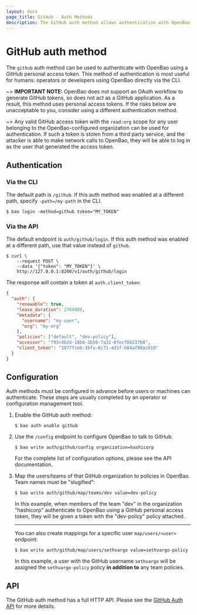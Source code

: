 ```yaml
---
layout: docs
page_title: GitHub - Auth Methods
description: The GitHub auth method allows authentication with OpenBao using GitHub.
---
```


# GitHub auth method

The `github` auth method can be used to authenticate with OpenBao using a GitHub
personal access token. This method of authentication is most useful for humans:
operators or developers using OpenBao directly via the CLI.

~> **IMPORTANT NOTE:** OpenBao does not support an OAuth workflow to generate
GitHub tokens, so does not act as a GitHub application. As a result, this method
uses personal access tokens. If the risks below are unacceptable to you, consider
using a different authentication method.

~> Any valid GitHub access token with the `read:org` scope for any user belonging
to the OpenBao-configured organization can be used for authentication. If such a
token is stolen from a third party service, and the attacker is able to make
network calls to OpenBao, they will be able to log in as the user that generated
the access token.

## Authentication

### Via the CLI

The default path is `/github`. If this auth method was enabled at a different
path, specify `-path=/my-path` in the CLI.

```shell-session
$ bao login -method=github token="MY_TOKEN"
```

### Via the API

The default endpoint is `auth/github/login`. If this auth method was enabled
at a different path, use that value instead of `github`.

```shell-session
$ curl \
    --request POST \
    --data '{"token": "MY_TOKEN"}' \
    http://127.0.0.1:8200/v1/auth/github/login
```

The response will contain a token at `auth.client_token`:

```json
{
  "auth": {
    "renewable": true,
    "lease_duration": 2764800,
    "metadata": {
      "username": "my-user",
      "org": "my-org"
    },
    "policies": ["default", "dev-policy"],
    "accessor": "f93c4b2d-18b6-2b50-7a32-0fecf88237b8",
    "client_token": "1977fceb-3bfa-6c71-4d1f-b64af98ac018"
  }
}
```

## Configuration

Auth methods must be configured in advance before users or machines can
authenticate. These steps are usually completed by an operator or configuration
management tool.

1. Enable the GitHub auth method:

   ```text
   $ bao auth enable github
   ```

1. Use the `/config` endpoint to configure OpenBao to talk to GitHub.

   ```text
   $ bao write auth/github/config organization=hashicorp
   ```

   For the complete list of configuration options, please see the API
   documentation.

1. Map the users/teams of that GitHub organization to policies in OpenBao. Team
   names must be "slugified":

   ```text
   $ bao write auth/github/map/teams/dev value=dev-policy
   ```

   In this example, when members of the team "dev" in the organization
   "hashicorp" authenticate to OpenBao using a GitHub personal access token, they
   will be given a token with the "dev-policy" policy attached.

   ***

   You can also create mappings for a specific user `map/users/<user>`
   endpoint:

   ```text
   $ bao write auth/github/map/users/sethvargo value=sethvargo-policy
   ```

   In this example, a user with the GitHub username `sethvargo` will be
   assigned the `sethvargo-policy` policy **in addition to** any team policies.

## API

The GitHub auth method has a full HTTP API. Please see the
[GitHub Auth API](/vault/api-docs/auth/github) for more
details.
